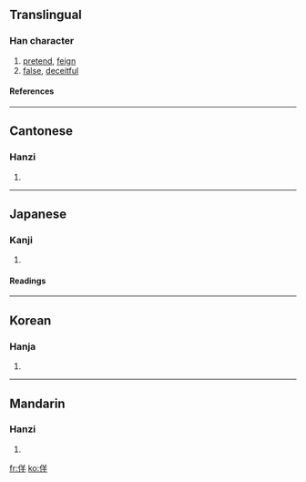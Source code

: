 ==Translingual==
===Han character===
{{Han char|rn=9|rad=人|as=06|sn=8|four=2825<sub>1</sub>|canj=人廿手 (OTQ)}}
# [[pretend]], [[feign]]
# [[false]], [[deceitful]]
====References====
{{Han ref|kx=0100.130|dkj=00552|dj=0212.080|hdz=10153.020|uh=4F6F|ud=20335|bh=A8CB|bd=43211}}
----
==Cantonese==
===Hanzi===
{{yue-hanzi|jyut=|y=yeui4}}
# {{defn|Cantonese}}
----
==Japanese==
===Kanji===
{{ja-kanji|grade=|rs=人06}}
# {{defn|Japanese}} 
====Readings====
{{ja-readings|on=[[よう]] (yō)|kun=[[いつわる]] (itsuwaru)}}
----
==Korean==
===Hanja===
{{ko-hanja|hangeul=양|rv=yang|mr=yang}}
# {{defn|Korean}}
----
==Mandarin==
===Hanzi===
{{cmn-hanzi|pin=[[yáng]] (yang2)|wg=yang<sup>2</sup>}}
# {{defn|Mandarin}}

[[fr:佯]]
[[ko:佯]]